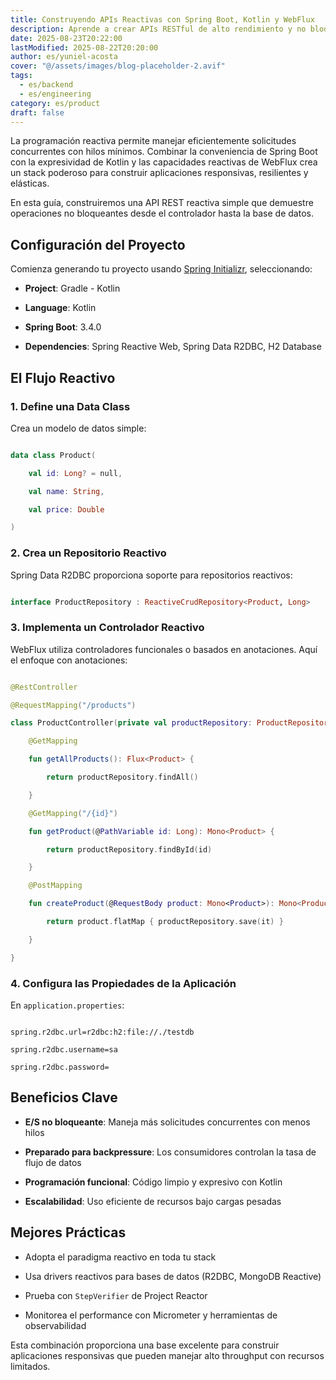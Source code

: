 ```yaml
---
title: Construyendo APIs Reactivas con Spring Boot, Kotlin y WebFlux
description: Aprende a crear APIs RESTful de alto rendimiento y no bloqueantes usando la poderosa combinación de Spring Boot, Kotlin y WebFlux.
date: 2025-08-23T20:22:00
lastModified: 2025-08-22T20:20:00
author: es/yuniel-acosta
cover: "@/assets/images/blog-placeholder-2.avif"
tags:
  - es/backend
  - es/engineering
category: es/product
draft: false
---
```

La programación reactiva permite manejar eficientemente solicitudes concurrentes con hilos mínimos. Combinar la conveniencia de Spring Boot con la expresividad de Kotlin y las capacidades reactivas de WebFlux crea un stack poderoso para construir aplicaciones responsivas, resilientes y elásticas.

En esta guía, construiremos una API REST reactiva simple que demuestre operaciones no bloqueantes desde el controlador hasta la base de datos.

## Configuración del Proyecto

Comienza generando tu proyecto usando [Spring Initializr](https://start.spring.io/), seleccionando:

- **Project**: Gradle - Kotlin

- **Language**: Kotlin

- **Spring Boot**: 3.4.0

- **Dependencies**: Spring Reactive Web, Spring Data R2DBC, H2 Database

## El Flujo Reactivo

### 1. Define una Data Class

Crea un modelo de datos simple:

```kotlin

data class Product(

    val id: Long? = null,

    val name: String,

    val price: Double

)

```

### 2. Crea un Repositorio Reactivo

Spring Data R2DBC proporciona soporte para repositorios reactivos:

```kotlin

interface ProductRepository : ReactiveCrudRepository<Product, Long>

```

### 3. Implementa un Controlador Reactivo

WebFlux utiliza controladores funcionales o basados en anotaciones. Aquí el enfoque con anotaciones:

```kotlin

@RestController

@RequestMapping("/products")

class ProductController(private val productRepository: ProductRepository) {

    @GetMapping

    fun getAllProducts(): Flux<Product> {

        return productRepository.findAll()

    }

    @GetMapping("/{id}")

    fun getProduct(@PathVariable id: Long): Mono<Product> {

        return productRepository.findById(id)

    }

    @PostMapping

    fun createProduct(@RequestBody product: Mono<Product>): Mono<Product> {

        return product.flatMap { productRepository.save(it) }

    }

}

```

### 4. Configura las Propiedades de la Aplicación

En `application.properties`:

```

spring.r2dbc.url=r2dbc:h2:file://./testdb

spring.r2dbc.username=sa

spring.r2dbc.password=

```

## Beneficios Clave

- **E/S no bloqueante**: Maneja más solicitudes concurrentes con menos hilos

- **Preparado para backpressure**: Los consumidores controlan la tasa de flujo de datos

- **Programación funcional**: Código limpio y expresivo con Kotlin

- **Escalabilidad**: Uso eficiente de recursos bajo cargas pesadas

## Mejores Prácticas

- Adopta el paradigma reactivo en toda tu stack

- Usa drivers reactivos para bases de datos (R2DBC, MongoDB Reactive)

- Prueba con `StepVerifier` de Project Reactor

- Monitorea el performance con Micrometer y herramientas de observabilidad

Esta combinación proporciona una base excelente para construir aplicaciones responsivas que pueden manejar alto throughput con recursos limitados.
